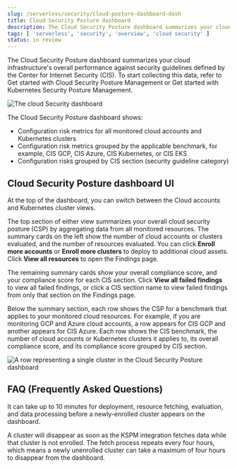 ```yaml
---
slug: /serverless/security/cloud-posture-dashboard-dash
title: Cloud Security Posture dashboard
description: The Cloud Security Posture dashboard summarizes your cloud infrastructure's performance on CIS security benchmarks.
tags: [ 'serverless', 'security', 'overview', 'cloud security' ]
status: in review
---
```


<div id="cloud-posture-dashboard"></div>

The Cloud Security Posture dashboard summarizes your cloud infrastructure's overall performance against <DocLink slug="/serverless/security/benchmark-rules">security guidelines</DocLink> defined by the Center for Internet Security (CIS). To start collecting this data, refer to <DocLink slug="/serverless/security/cspm-get-started">Get started with Cloud Security Posture Management</DocLink> or <DocLink slug="/serverless/security/get-started-with-kspm">Get started with Kubernetes Security Posture Management</DocLink>.

![The cloud Security dashboard](../images/cloud-posture-dashboard/-dashboards-cloud-sec-dashboard.png)

The Cloud Security Posture dashboard shows:

* Configuration risk metrics for all monitored cloud accounts and Kubernetes clusters
* Configuration risk metrics grouped by the applicable benchmark, for example, CIS GCP, CIS Azure, CIS Kubernetes, or CIS EKS
* Configuration risks grouped by CIS section (security guideline category)


<div id="cloud-posture-dashboard-UI"></div>

## Cloud Security Posture dashboard UI

At the top of the dashboard, you can switch between the Cloud accounts and Kubernetes cluster views.

The top section of either view summarizes your overall cloud security posture (CSP) by aggregating data from all monitored resources. The summary cards on the left show the number of cloud accounts or clusters evaluated, and the number of resources evaluated. You can click **Enroll more accounts** or **Enroll more clusters** to deploy to additional cloud assets. Click **View all resources** to open the <DocLink slug="/serverless/security/cspm-findings-page">Findings page</DocLink>. 

The remaining summary cards show your overall compliance score, and your compliance score for each CIS section. Click **View all failed findings** to view all failed findings, or click a CIS section name to view failed findings from only that section on the Findings page.

Below the summary section, each row shows the CSP for a benchmark that applies to your monitored cloud resources. For example, if you are monitoring GCP and Azure cloud accounts, a row appears for CIS GCP and another appears for CIS Azure. Each row shows the CIS benchmark, the number of cloud accounts or Kubernetes clusters it applies to, its overall compliance score, and its compliance score grouped by CIS section. 

![A row representing a single cluster in the Cloud Security Posture dashboard](../images/cloud-posture-dashboard/-dashboards-cloud-sec-dashboard-individual-row.png)

<div id="cloud-posture-dashboard-faq"></div>

## FAQ (Frequently Asked Questions)

<DocAccordion buttonContent="When do newly-enrolled clusters appear on the dashboard?">

It can take up to 10 minutes for deployment, resource fetching, evaluation, and data processing before a newly-enrolled cluster appears on the dashboard.

</DocAccordion>

<DocAccordion buttonContent="When do unenrolled clusters disappear from the dashboard?">

A cluster will disappear as soon as the KSPM integration fetches data while that cluster is not enrolled. The fetch process repeats every four hours, which means a newly unenrolled cluster can take a maximum of four hours to disappear from the dashboard.

</DocAccordion>

